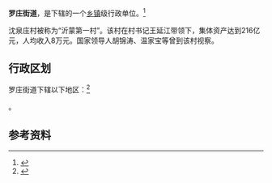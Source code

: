 {{中国乡级行政区|37/13/11/001/000}}

'''罗庄街道'''，是{{PRC admin/fullname|37/13/11/001/000|3}}下辖的一个[[乡镇|乡镇]]级行政单位。<ref>{{PRC admin/ref sgc|{{PRC admin/parent|37/13/11/001/000}}}}</ref>

沈泉庄村被称为“沂蒙第一村”。该村在村书记王延江带领下，集体资产达到216亿元，人均收入8万元。国家领导人胡锦涛、温家宝等曾到该村视察。

== 行政区划 ==
罗庄街道下辖以下地区：<ref>{{PRC admin/ref sgc|37/13/11/001/000}}</ref>

{{PRC admin/children|37/13/11/001/000}}。

== 参考资料 ==
{{reflist}}

{{PRC admin/navcat|37/13/11/001/000}}